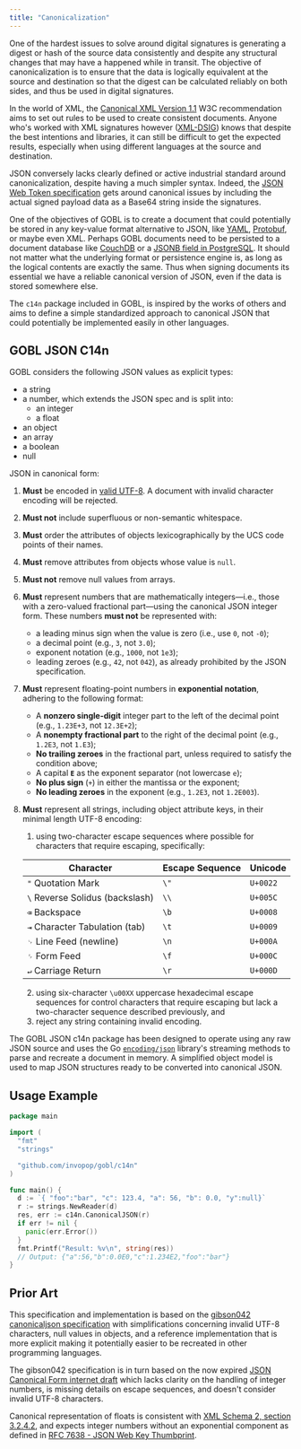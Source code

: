 ```yaml
---
title: "Canonicalization"
---
```


One of the hardest issues to solve around digital signatures is generating a digest or hash of the source data consistently and despite any structural changes that may have a happened while in transit. The objective of canonicalization is to ensure that the data is logically equivalent at the source and destination so that the digest can be calculated reliably on both sides, and thus be used in digital signatures.

In the world of XML, the [Canonical XML Version 1.1](https://www.w3.org/TR/xml-c14n11/) W3C recommendation aims to set out rules to be used to create consistent documents. Anyone who's worked with XML signatures however ([XML-DSIG](https://www.w3.org/TR/xmldsig-core/)) knows that despite the best intentions and libraries, it can still be difficult to get the expected results, especially when using different languages at the source and destination.

JSON conversely lacks clearly defined or active industrial standard around canonicalization, despite having a much simpler syntax. Indeed, the [JSON Web Token specification](https://datatracker.ietf.org/doc/html/rfc7519) gets around canonical issues by including the actual signed payload data as a Base64 string inside the signatures.

One of the objectives of GOBL is to create a document that could potentially be stored in any key-value format alternative to JSON, like [YAML](https://yaml.org), [Protobuf](https://developers.google.com/protocol-buffers), or maybe even XML. Perhaps GOBL documents need to be persisted to a document database like [CouchDB](https://couchdb.apache.org) or a [JSONB field in PostgreSQL](https://www.postgresql.org/docs/13/functions-json.html). It should not matter what the underlying format or persistence engine is, as long as the logical contents are exactly the same. Thus when signing documents its essential we have a reliable canonical version of JSON, even if the data is stored somewhere else.

The `c14n` package included in GOBL, is inspired by the works of others and aims to define a simple standardized approach to canonical JSON that could potentially be implemented easily in other languages.

## GOBL JSON C14n

GOBL considers the following JSON values as explicit types:

* a string
* a number, which extends the JSON spec and is split into:
  * an integer
  * a float
* an object
* an array
* a boolean
* null

JSON in canonical form:

1. **Must** be encoded in [valid UTF-8](https://tools.ietf.org/html/rfc3629). A document with invalid character encoding will be rejected.
2. **Must not** include superfluous or non-semantic whitespace.
3. **Must** order the attributes of objects lexicographically by the  <Tooltip tip="Unicode Character Set">UCS</Tooltip> code points of their names.
4. **Must** remove attributes from objects whose value is `null`.
5. **Must not** remove null values from arrays.
6. **Must** represent numbers that are mathematically integers—i.e., those with a zero-valued fractional part—using the canonical JSON integer form. These numbers **must not** be represented with:
    * a leading minus sign when the value is zero (i.e., use `0`, not `-0`);
    * a decimal point (e.g., `3`, not `3.0`);
    * exponent notation (e.g., `1000`, not `1e3`);
    * leading zeroes (e.g., `42`, not `042`), as already prohibited by the JSON specification.
7. **Must** represent floating-point numbers in **exponential notation**, adhering to the following format:
    * A **nonzero single-digit** integer part to the left of the decimal point (e.g., `1.23E+3`, not `12.3E+2`);
    * A **nonempty fractional part** to the right of the decimal point (e.g., `1.2E3`, not `1.E3`);
    * **No trailing zeroes** in the fractional part, unless required to satisfy the condition above;
    * A capital **`E`** as the exponent separator (not lowercase `e`);
    * **No plus sign** (`+`) in either the mantissa or the exponent;
    * **No leading zeroes** in the exponent (e.g., `1.2E3`, not `1.2E003`).
8. **Must** represent all strings, including object attribute keys, in their minimal length UTF-8 encoding:
   1. using two-character escape sequences where possible for characters that require escaping, specifically:

    | Character                       | Escape Sequence | Unicode   |
    | ---------------------------     | --------------- | -------   |
    | `"` Quotation Mark              | `\"`            | `U+0022`  |
    | `\` Reverse Solidus (backslash) | `\\`            | `U+005C`  |
    | `⌫` Backspace                   | `\b`            | `U+0008`  |
    | `⇥` Character Tabulation (tab)  | `\t`            | `U+0009`  |
    | `␊` Line Feed (newline)         | `\n`            | `U+000A`  |
    | `␌` Form Feed                   | `\f`            | `U+000C`  |
    | `↵` Carriage Return             | `\r`            | `U+000D`  |

   2. using six-character `\u00XX` uppercase hexadecimal escape sequences for control characters that require escaping but lack a two-character sequence described previously, and
   3. reject any string containing invalid encoding.

The GOBL JSON c14n package has been designed to operate using any raw JSON source and uses the Go [`encoding/json`](https://golang.org/pkg/encoding/json/) library's streaming methods to parse and recreate a document in memory. A simplified object model is used to map JSON structures ready to be converted into canonical JSON.

## Usage Example

```go
package main

import (
  "fmt"
  "strings"

  "github.com/invopop/gobl/c14n"
)

func main() {
  d := `{ "foo":"bar", "c": 123.4, "a": 56, "b": 0.0, "y":null}`
  r := strings.NewReader(d)
  res, err := c14n.CanonicalJSON(r)
  if err != nil {
    panic(err.Error())
  }
  fmt.Printf("Result: %v\n", string(res))
  // Output: {"a":56,"b":0.0E0,"c":1.234E2,"foo":"bar"}
}
```

## Prior Art

This specification and implementation is based on the [gibson042 canonicaljson specification](https://gibson042.github.io/canonicaljson-spec/) with simplifications concerning invalid UTF-8 characters, null values in objects, and a reference implementation that is more explicit making it potentially easier to be recreated in other programming languages.

The gibson042 specification is in turn based on the now expired [JSON Canonical Form internet draft](https://datatracker.ietf.org/doc/html/draft-staykov-hu-json-canonical-form-00) which lacks clarity on the handling of integer numbers, is missing details on escape sequences, and doesn't consider invalid UTF-8 characters.

Canonical representation of floats is consistent with [XML Schema 2, section 3.2.4.2](https://www.w3.org/TR/xmlschema-2/#float-canonical-representation), and expects integer numbers without an exponential component as defined in [RFC 7638 - JSON Web Key Thumbprint](https://datatracker.ietf.org/doc/html/rfc7638#section-3.3).
